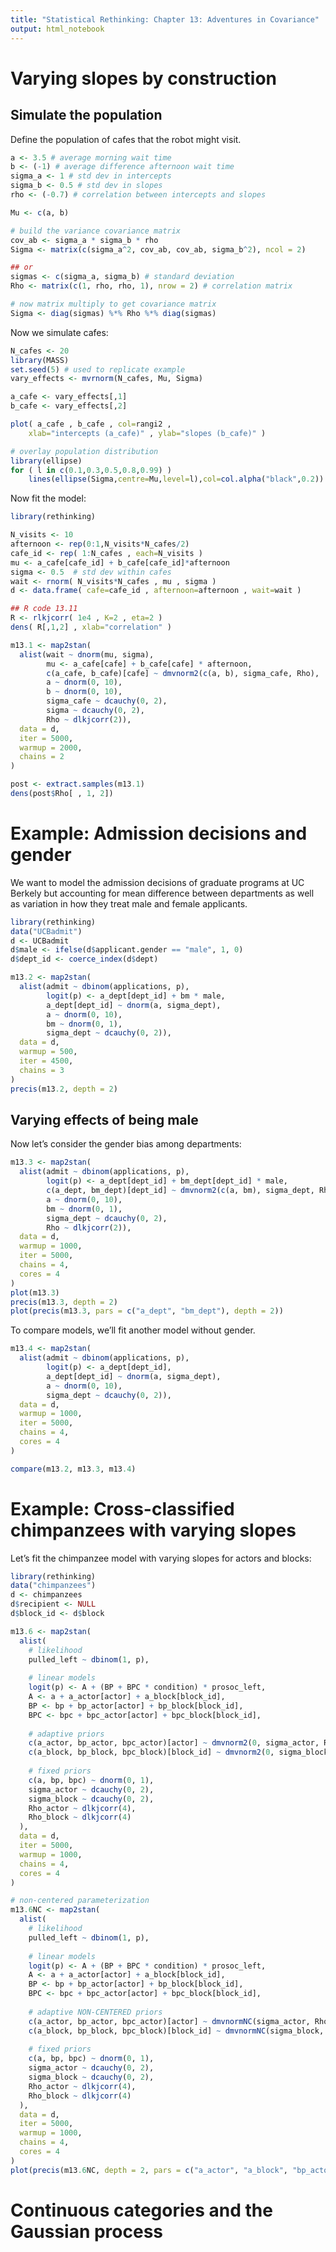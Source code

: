```yaml
---
title: "Statistical Rethinking: Chapter 13: Adventures in Covariance"
output: html_notebook
---
```


# Varying slopes by construction

## Simulate the population

Define the population of cafes that the robot might visit. 

```r
a <- 3.5 # average morning wait time
b <- (-1) # average difference afternoon wait time
sigma_a <- 1 # std dev in intercepts
sigma_b <- 0.5 # std dev in slopes
rho <- (-0.7) # correlation between intercepts and slopes

Mu <- c(a, b)

# build the variance covariance matrix
cov_ab <- sigma_a * sigma_b * rho
Sigma <- matrix(c(sigma_a^2, cov_ab, cov_ab, sigma_b^2), ncol = 2)

## or
sigmas <- c(sigma_a, sigma_b) # standard deviation
Rho <- matrix(c(1, rho, rho, 1), nrow = 2) # correlation matrix

# now matrix multiply to get covariance matrix
Sigma <- diag(sigmas) %*% Rho %*% diag(sigmas)
```

Now we simulate cafes:

```r
N_cafes <- 20
library(MASS)
set.seed(5) # used to replicate example
vary_effects <- mvrnorm(N_cafes, Mu, Sigma)

a_cafe <- vary_effects[,1]
b_cafe <- vary_effects[,2]

plot( a_cafe , b_cafe , col=rangi2 ,
    xlab="intercepts (a_cafe)" , ylab="slopes (b_cafe)" )

# overlay population distribution
library(ellipse)
for ( l in c(0.1,0.3,0.5,0.8,0.99) )
    lines(ellipse(Sigma,centre=Mu,level=l),col=col.alpha("black",0.2))
```

Now fit the model:

```r
library(rethinking)

N_visits <- 10
afternoon <- rep(0:1,N_visits*N_cafes/2)
cafe_id <- rep( 1:N_cafes , each=N_visits )
mu <- a_cafe[cafe_id] + b_cafe[cafe_id]*afternoon
sigma <- 0.5  # std dev within cafes
wait <- rnorm( N_visits*N_cafes , mu , sigma )
d <- data.frame( cafe=cafe_id , afternoon=afternoon , wait=wait )

## R code 13.11
R <- rlkjcorr( 1e4 , K=2 , eta=2 )
dens( R[,1,2] , xlab="correlation" )

m13.1 <- map2stan(
  alist(wait ~ dnorm(mu, sigma),
        mu <- a_cafe[cafe] + b_cafe[cafe] * afternoon,
        c(a_cafe, b_cafe)[cafe] ~ dmvnorm2(c(a, b), sigma_cafe, Rho),
        a ~ dnorm(0, 10),
        b ~ dnorm(0, 10),
        sigma_cafe ~ dcauchy(0, 2),
        sigma ~ dcauchy(0, 2),
        Rho ~ dlkjcorr(2)),
  data = d,
  iter = 5000,
  warmup = 2000,
  chains = 2
)

post <- extract.samples(m13.1)
dens(post$Rho[ , 1, 2])
```

# Example: Admission decisions and gender

We want to model the admission decisions of graduate programs at UC Berkely but accounting for mean difference between departments as well as variation in how they treat male and female applicants.

```r
library(rethinking)
data("UCBadmit")
d <- UCBadmit
d$male <- ifelse(d$applicant.gender == "male", 1, 0)
d$dept_id <- coerce_index(d$dept)

m13.2 <- map2stan(
  alist(admit ~ dbinom(applications, p),
        logit(p) <- a_dept[dept_id] + bm * male,
        a_dept[dept_id] ~ dnorm(a, sigma_dept),
        a ~ dnorm(0, 10),
        bm ~ dnorm(0, 1),
        sigma_dept ~ dcauchy(0, 2)),
  data = d,
  warmup = 500,
  iter = 4500,
  chains = 3
)
precis(m13.2, depth = 2)
```

## Varying effects of being male

Now let's consider the gender bias among departments:

```r
m13.3 <- map2stan(
  alist(admit ~ dbinom(applications, p),
        logit(p) <- a_dept[dept_id] + bm_dept[dept_id] * male,
        c(a_dept, bm_dept)[dept_id] ~ dmvnorm2(c(a, bm), sigma_dept, Rho),
        a ~ dnorm(0, 10),
        bm ~ dnorm(0, 1),
        sigma_dept ~ dcauchy(0, 2),
        Rho ~ dlkjcorr(2)),
  data = d,
  warmup = 1000,
  iter = 5000,
  chains = 4,
  cores = 4
)
plot(m13.3)
precis(m13.3, depth = 2)
plot(precis(m13.3, pars = c("a_dept", "bm_dept"), depth = 2))
```

To compare models, we'll fit another model without gender.

```r
m13.4 <- map2stan(
  alist(admit ~ dbinom(applications, p),
        logit(p) <- a_dept[dept_id],
        a_dept[dept_id] ~ dnorm(a, sigma_dept),
        a ~ dnorm(0, 10),
        sigma_dept ~ dcauchy(0, 2)),
  data = d,
  warmup = 1000,
  iter = 5000,
  chains = 4,
  cores = 4
)

compare(m13.2, m13.3, m13.4)
```

# Example: Cross-classified chimpanzees with varying slopes

Let's fit the chimpanzee model with varying slopes for actors and blocks:

```r
library(rethinking)
data("chimpanzees")
d <- chimpanzees
d$recipient <- NULL
d$block_id <- d$block

m13.6 <- map2stan(
  alist(
    # likelihood
    pulled_left ~ dbinom(1, p),
    
    # linear models
    logit(p) <- A + (BP + BPC * condition) * prosoc_left,
    A <- a + a_actor[actor] + a_block[block_id],
    BP <- bp + bp_actor[actor] + bp_block[block_id],
    BPC <- bpc + bpc_actor[actor] + bpc_block[block_id],
    
    # adaptive priors
    c(a_actor, bp_actor, bpc_actor)[actor] ~ dmvnorm2(0, sigma_actor, Rho_actor),
    c(a_block, bp_block, bpc_block)[block_id] ~ dmvnorm2(0, sigma_block, Rho_block),
    
    # fixed priors
    c(a, bp, bpc) ~ dnorm(0, 1),
    sigma_actor ~ dcauchy(0, 2),
    sigma_block ~ dcauchy(0, 2),
    Rho_actor ~ dlkjcorr(4),
    Rho_block ~ dlkjcorr(4)
  ),
  data = d,
  iter = 5000,
  warmup = 1000,
  chains = 4,
  cores = 4
)

# non-centered parameterization
m13.6NC <- map2stan(
  alist(
    # likelihood
    pulled_left ~ dbinom(1, p),
    
    # linear models
    logit(p) <- A + (BP + BPC * condition) * prosoc_left,
    A <- a + a_actor[actor] + a_block[block_id],
    BP <- bp + bp_actor[actor] + bp_block[block_id],
    BPC <- bpc + bpc_actor[actor] + bpc_block[block_id],
    
    # adaptive NON-CENTERED priors
    c(a_actor, bp_actor, bpc_actor)[actor] ~ dmvnormNC(sigma_actor, Rho_actor),
    c(a_block, bp_block, bpc_block)[block_id] ~ dmvnormNC(sigma_block, Rho_block),
    
    # fixed priors
    c(a, bp, bpc) ~ dnorm(0, 1),
    sigma_actor ~ dcauchy(0, 2),
    sigma_block ~ dcauchy(0, 2),
    Rho_actor ~ dlkjcorr(4),
    Rho_block ~ dlkjcorr(4)
  ),
  data = d,
  iter = 5000,
  warmup = 1000,
  chains = 4,
  cores = 4
)
plot(precis(m13.6NC, depth = 2, pars = c("a_actor", "a_block", "bp_actor", "bp_block")))
```

# Continuous categories and the Gaussian process


